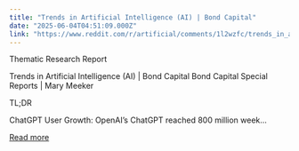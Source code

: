 ```yaml
---
title: "Trends in Artificial Intelligence (AI) | Bond Capital"
date: "2025-06-04T04:51:09.000Z"
link: "https://www.reddit.com/r/artificial/comments/1l2wzfc/trends_in_artificial_intelligence_ai_bond_capital/"
---
```


Thematic Research Report
  
Trends in Artificial Intelligence (AI) | Bond Capital
 Bond Capital Special Reports | Mary Meeker
  
TL;DR
  
ChatGPT User Growth: OpenAI’s ChatGPT reached 800 million week...

[Read more](https://www.reddit.com/r/artificial/comments/1l2wzfc/trends_in_artificial_intelligence_ai_bond_capital/)
